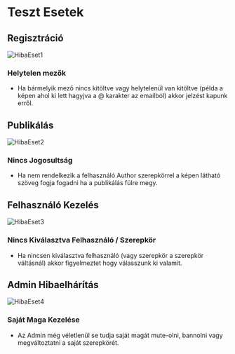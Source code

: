 # Teszt Esetek

## Regisztráció

![HibaEset1](/images/HibaEset1.png)

### **Helytelen mezők**
- Ha bármelyik mező nincs kitöltve vagy helytelenül van kitöltve (példa a képen ahol ki lett hagyjva a @ karakter az emailból) akkor jelzést kapunk erről.

## Publikálás

![HibaEset2](/images/HibaEset2.png)

### **Nincs Jogosultság**
- Ha nem rendelkezik a felhasználó Author szerepkörrel a képen látható szöveg fogja fogadni ha a publikálás fülre megy.

## Felhasználó Kezelés

![HibaEset3](/images/HibaEset3.png)

### **Nincs Kiválasztva Felhasználó / Szerepkör**
- Ha nincsen kiválasztva felhasználó (vagy szerepkör a szerepkör váltásnál) akkor figyelmeztet hogy válasszunk ki valamit.

## Admin Hibaelhárítás

![HibaEset4](/images/HibaEset4.png)

### **Saját Maga Kezelése**
- Az Admin még véletlenül se tudja saját magát mute-olni, bannolni vagy megváltoztatni a saját szerepkörét.
